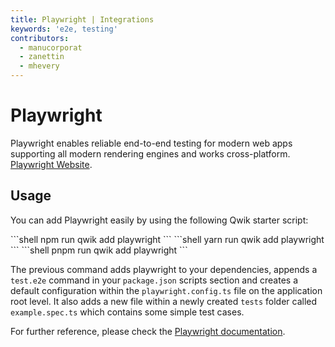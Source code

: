 ```yaml
---
title: Playwright | Integrations
keywords: 'e2e, testing'
contributors:
  - manucorporat
  - zanettin
  - mhevery
---
```



# Playwright

Playwright enables reliable end-to-end testing for modern web apps supporting all modern rendering engines and works cross-platform. [Playwright Website](https://playwright.dev/).

## Usage

You can add Playwright easily by using the following Qwik starter script:

<PackageManagerTabs>
  <span q:slot="npm">
```shell
npm run qwik add playwright
```
  </span>
  <span q:slot="yarn">
```shell
yarn run qwik add playwright
```
  </span>
  <span q:slot="pnpm">
```shell
pnpm run qwik add playwright
```
  </span>
</PackageManagerTabs>

The previous command adds playwright to your dependencies, appends a `test.e2e` command in your `package.json` scripts section and creates a default configuration within the `playwright.config.ts` file on the application root level.
It also adds a new file within a newly created `tests` folder called `example.spec.ts` which contains some simple test cases.

For further reference, please check the [Playwright documentation](https://playwright.dev/docs/intro).

